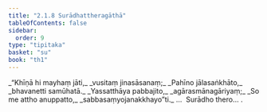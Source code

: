 ```yaml
---
title: "2.1.8 Surādhattheragāthā"
tableOfContents: false
sidebar:
  order: 9
type: "tipitaka"
basket: "su"
book: "th1"
---
```



<DynamicBreadcrumb />

<Division number="135" book="th1">

<Paragraph number="295" type="verses" book="th1">
_“Khīṇā hi mayhaṃ jāti,_  
_vusitaṃ jinasāsanaṃ;_  
_Pahīno jālasaṅkhāto,_  
_bhavanetti samūhatā._  

</Paragraph>

</Division>
<Division number="136" book="th1">

<Paragraph number="296" type="verses" book="th1">
_Yassatthāya pabbajito,_  
_agārasmānagāriyaṃ;_  
_So me attho anuppatto,_  
_sabbasaṃyojanakkhayo”ti._  


</Paragraph>
</Division>

<Paragraph number="297" type="center" book="th1">
…  Surādho thero… .
</Paragraph>